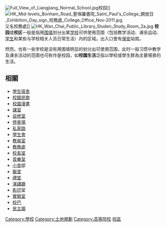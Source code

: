 {{Multiple issues|
{{unreferenced|time=2018-10-25T04:11:05+00:00}}
{{Expand language|1=en|time=2021-10-29T03:04:27+00:00}}
}}
[[File:Full_View_of_Liangjiang_Normal_School.jpg|thumb]]校园]]
[[File:HK_Mid-levels_Bonham_Road_聖保羅書院_Saint_Paul's_College_開放日_Exhibition_Day_sign_校務處_College_Office_Nov-2011.jpg|thumb]]又名校務處]]
[[File:HK_Wan_Chai_Public_Library_Studen_Study_Room_2a.jpg|thumb]]
'''校园'''或'''校区'''一般是指用[[围墙|围墙]]划分出某[[学校|学校]]可供使用范围（包括教学活动、课余运动、[[学生|学生]]和某些与学校相关人员日常生活）内的区域。出入口會有[[保安|保安]]站崗。

然而，也有一些学校是没有用围墙明显的划分出可使用范围，此时一般习惯中教学及课余活动的范围也可称作是校园，如'''校園生活'''泛指以學校或學生群為主要場景的生活。

== 相關 ==
* [[學生|學生]][[宿舍|宿舍]]
* [[校園民歌|校園民歌]]
* [[校園漫畫|校園漫畫]]
* [[課室|課室]]
* [[自修室|自修室]]
* [[停車場|停車場]]
* [[私家路|私家路]]
* [[學生會|學生會]]
* [[教員室|教員室]]
* [[教務處|教務處]]
* [[校長室|校長室]]
* [[音樂室|音樂室]]
* [[小食|小食]]部
* [[飯堂|飯堂]]
* [[禮堂|禮堂]]
* [[演講廳|演講廳]]
* [[影印|影印]]室
* [[實驗室|實驗室]]
* [[校巴|校巴]]
* [[民主牆|民主牆]]

{{Authority control}}
{{學校小作品}}

{{Commonscat|Campuses}}

[[Category:學校|Category:學校]]
[[Category:土地規劃|Category:土地規劃]]
[[Category:高等院校|Category:高等院校]]
[[Category:校區|]]